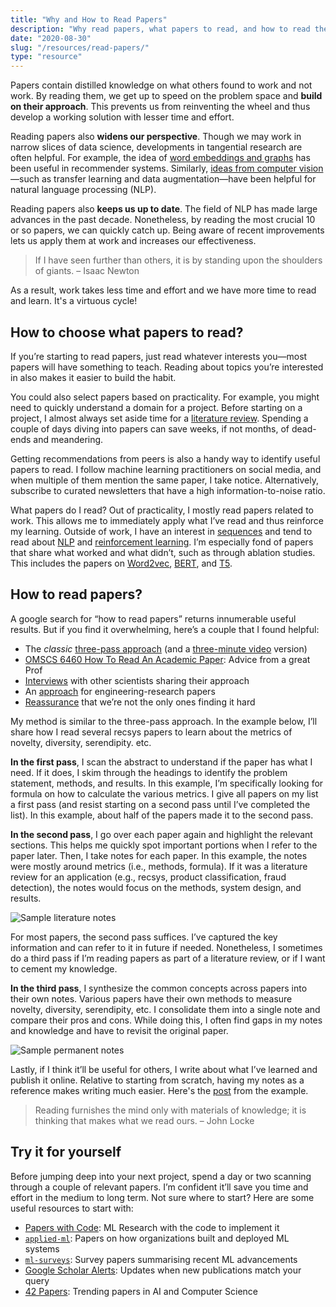 ```yaml
---
title: "Why and How to Read Papers"
description: "Why read papers, what papers to read, and how to read them."
date: "2020-08-30"
slug: "/resources/read-papers/"
type: "resource"
---
```


Papers contain distilled knowledge on what others found to work and not work. By reading them, we get up to speed on the problem space and **build on their approach**. This prevents us from reinventing the wheel and thus develop a working solution with lesser time and effort.

Reading papers also **widens our perspective**. Though we may work in narrow slices of data science, developments in tangential research are often helpful. For example, the idea of [word embeddings and graphs](https://eugeneyan.com/writing/recommender-systems-graph-and-nlp-pytorch/) has been useful in recommender systems. Similarly, [ideas from computer vision](https://pakodas.substack.com/p/nlp-keeps-stealing-from-cv-)—such as transfer learning and data augmentation—have been helpful for natural language processing (NLP).

Reading papers also **keeps us up to date**. The field of NLP has made large advances in the past decade. Nonetheless, by reading the most crucial 10 or so papers, we can quickly catch up. Being aware of recent improvements lets us apply them at work and increases our effectiveness.

> If I have seen further than others, it is by standing upon the shoulders of giants. – Isaac Newton

As a result, work takes less time and effort and we have more time to read and learn. It's a virtuous cycle!

## How to choose what papers to read?

If you’re starting to read papers, just read whatever interests you—most papers will have something to teach. Reading about topics you’re interested in also makes it easier to build the habit.

You could also select papers based on practicality. For example, you might need to quickly understand a domain for a project. Before starting on a project, I almost always set aside time for a [literature review](https://eugeneyan.com/writing/what-i-do-during-a-data-science-project-to-ensure-success/#research-what-others-have-done-and-what-worked). Spending a couple of days diving into papers can save weeks, if not months, of dead-ends and meandering.

Getting recommendations from peers is also a handy way to identify useful papers to read. I follow machine learning practitioners on social media, and when multiple of them mention the same paper, I take notice. Alternatively, subscribe to curated newsletters that have a high information-to-noise ratio.

What papers do I read? Out of practicality, I mostly read papers related to work. This allows me to immediately apply what I’ve read and thus reinforce my learning. Outside of work, I have an interest in [sequences](https://github.com/eugeneyan/applied-ml#sequence-modelling) and tend to read about [NLP](https://github.com/eugeneyan/applied-ml#natural-language-processing) and [reinforcement learning](https://github.com/eugeneyan/applied-ml#reinforcement-learning). I’m especially fond of papers that share what worked and what didn’t, such as through ablation studies. This includes the papers on [Word2vec](https://arxiv.org/abs/1301.3781), [BERT](https://arxiv.org/abs/1810.04805), and [T5](https://arxiv.org/abs/1910.10683).

## How to read papers?

A google search for “how to read papers” returns innumerable useful results. But if you find it overwhelming, here’s a couple that I found helpful:

- The _classic_ [three-pass approach](https://web.stanford.edu/class/ee384m/Handouts/HowtoReadPaper.pdf) (and a [three-minute video](https://www.youtube.com/watch?v=SKxm2HF_-k0) version)
- [OMSCS 6460 How To Read An Academic Paper](http://omscs6460.gatech.edu/research-guide/how-to-read-an-academic-paper/): Advice from a great Prof
- [Interviews](https://www.sciencemag.org/careers/2016/03/how-seriously-read-scientific-paper) with other scientists sharing their approach
- An [approach](https://cseweb.ucsd.edu/~wgg/CSE210/howtoread.html) for engineering-research papers
- [Reassurance](https://www.sciencemag.org/careers/2016/01/how-read-scientific-paper) that we’re not the only ones finding it hard

My method is similar to the three-pass approach. In the example below, I’ll share how I read several recsys papers to learn about the metrics of novelty, diversity, serendipity. etc.

**In the first pass**, I scan the abstract to understand if the paper has what I need. If it does, I skim through the headings to identify the problem statement, methods, and results. In this example, I’m specifically looking for formula on how to calculate the various metrics. I give all papers on my list a first pass (and resist starting on a second pass until I’ve completed the list). In this example, about half of the papers made it to the second pass.

**In the second pass**, I go over each paper again and highlight the relevant sections. This helps me quickly spot important portions when I refer to the paper later. Then, I take notes for each paper. In this example, the notes were mostly around metrics (i.e., methods, formula). If it was a literature review for an application (e.g., recsys, product classification, fraud detection), the notes would focus on the methods, system design, and results.

![Sample literature notes](../../assets/lit-note.jpg)

<FigureCaption caption="Sample literature notes" />

For most papers, the second pass suffices. I’ve captured the key information and can refer to it in future if needed. Nonetheless, I sometimes do a third pass if I’m reading papers as part of a literature review, or if I want to cement my knowledge.

**In the third pass**, I synthesize the common concepts across papers into their own notes. Various papers have their own methods to measure novelty, diversity, serendipity, etc. I consolidate them into a single note and compare their pros and cons. While doing this, I often find gaps in my notes and knowledge and have to revisit the original paper.

![Sample permanent notes](../../assets/perm-note.jpg)

<FigureCaption caption="Sample permanent notes" />

Lastly, if I think it’ll be useful for others, I write about what I’ve learned and publish it online. Relative to starting from scratch, having my notes as a reference makes writing much easier. Here's the [post](https://eugeneyan.com/writing/serendipity-and-accuracy-in-recommender-systems/) from the example.

> Reading furnishes the mind only with materials of knowledge; it is thinking that makes what we read ours. – John Locke

## Try it for yourself

Before jumping deep into your next project, spend a day or two scanning through a couple of relevant papers. I’m confident it’ll save you time and effort in the medium to long term. Not sure where to start? Here are some useful resources to start with:

- [Papers with Code](https://paperswithcode.com): ML Research with the code to implement it
- [`applied-ml`](https://github.com/eugeneyan/applied-ml): Papers on how organizations built and deployed ML systems
- [`ml-surveys`](https://github.com/eugeneyan/ml-surveys): Survey papers summarising recent ML advancements
- [Google Scholar Alerts](https://scholar.google.com/intl/en/scholar/help.html#alerts): Updates when new publications match your query
- [42 Papers](https://42papers.com/): Trending papers in AI and Computer Science
